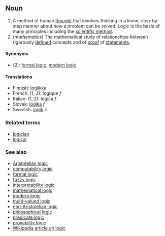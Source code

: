 ==Noun==

#A method of human [[thought]] that involves thinking in a linear, step-by-step manner about how a problem can be solved.  Logic is the basis of many principles including the [[scientific method]].
#(''mathematics'') The mathematical study of relationships between rigorously [[define]]d concepts and of [[proof]] of [[statement]]s.

====Synonyms====
*(2): [[formal logic]], [[modern logic]]

====Translations====
*Finnish: [[logiikka]]
*French: (1, 2): logique ''f''
*Italian: (1, 2): logica ''f''
*Slovak: [[logika]] ''f''
*Swedish: [[logik]] ''c''

===Related terms===
*[[logician]]
*[[logical]]

===See also===
*[[Aristotelian logic]]
*[[computability logic]]
*[[formal logic]]
*[[fuzzy logic]]
*[[interpretability logic]]
*[[mathematical logic]]
*[[modern logic]]
*[[multi-valued logic]]
*[[non-Aristotelian logic]]
*[[philosophical logic]]
*[[predicate logic]]
*[[provability logic]]
*[[en:Logic|Wikipedia article on logic]]